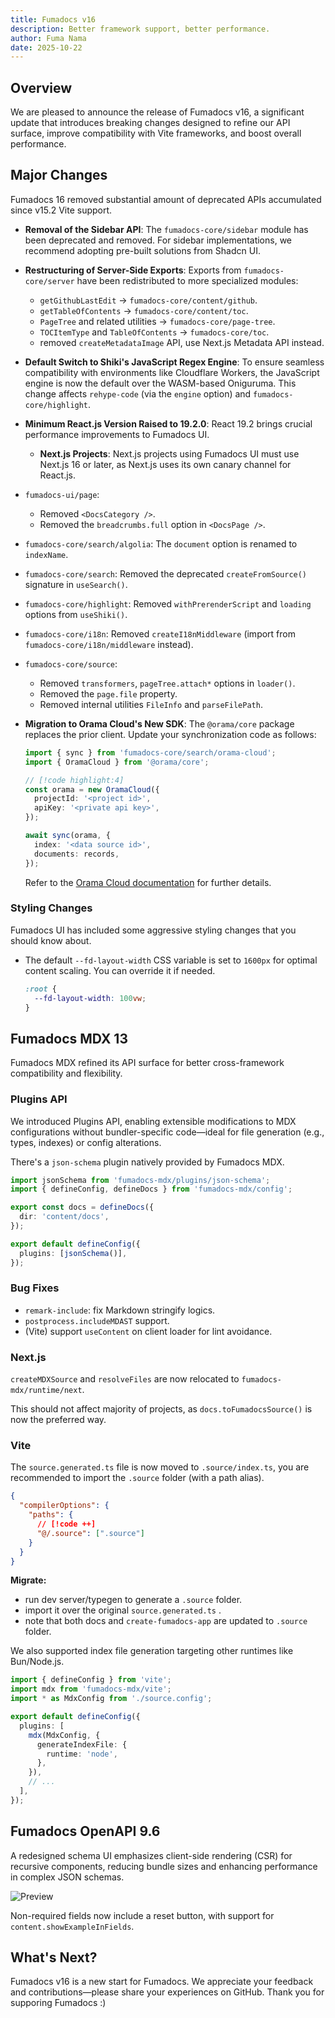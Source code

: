 ```yaml
---
title: Fumadocs v16
description: Better framework support, better performance.
author: Fuma Nama
date: 2025-10-22
---
```


## Overview

We are pleased to announce the release of Fumadocs v16, a significant update that introduces breaking changes designed to refine our API surface, improve compatibility with Vite frameworks, and boost overall performance.

## Major Changes

Fumadocs 16 removed substantial amount of deprecated APIs accumulated since v15.2 Vite support.

- **Removal of the Sidebar API**: The `fumadocs-core/sidebar` module has been deprecated and removed. For sidebar implementations, we recommend adopting pre-built solutions from Shadcn UI.

- **Restructuring of Server-Side Exports**: Exports from `fumadocs-core/server` have been redistributed to more specialized modules:
  - `getGithubLastEdit` -> `fumadocs-core/content/github`.
  - `getTableOfContents` -> `fumadocs-core/content/toc`.
  - `PageTree` and related utilities -> `fumadocs-core/page-tree`.
  - `TOCItemType` and `TableOfContents` -> `fumadocs-core/toc`.
  - removed `createMetadataImage` API, use Next.js Metadata API instead.

- **Default Switch to Shiki's JavaScript Regex Engine**: To ensure seamless compatibility with environments like Cloudflare Workers, the JavaScript engine is now the default over the WASM-based Oniguruma. This change affects `rehype-code` (via the `engine` option) and `fumadocs-core/highlight`.

- **Minimum React.js Version Raised to 19.2.0**: React 19.2 brings crucial performance improvements to Fumadocs UI.
  - **Next.js Projects**: Next.js projects using Fumadocs UI must use Next.js 16 or later, as Next.js uses its own canary channel for React.js.

- `fumadocs-ui/page`:
  - Removed `<DocsCategory />`.
  - Removed the `breadcrumbs.full` option in `<DocsPage />`.
- `fumadocs-core/search/algolia`: The `document` option is renamed to `indexName`.
- `fumadocs-core/search`: Removed the deprecated `createFromSource()` signature in `useSearch()`.
- `fumadocs-core/highlight`: Removed `withPrerenderScript` and `loading` options from `useShiki()`.
- `fumadocs-core/i18n`: Removed `createI18nMiddleware` (import from `fumadocs-core/i18n/middleware` instead).
- `fumadocs-core/source`:
  - Removed `transformers`, `pageTree.attach*` options in `loader()`.
  - Removed the `page.file` property.
  - Removed internal utilities `FileInfo` and `parseFilePath`.

- **Migration to Orama Cloud's New SDK**: The `@orama/core` package replaces the prior client. Update your synchronization code as follows:

  ```ts
  import { sync } from 'fumadocs-core/search/orama-cloud';
  import { OramaCloud } from '@orama/core';

  // [!code highlight:4]
  const orama = new OramaCloud({
    projectId: '<project id>',
    apiKey: '<private api key>',
  });

  await sync(orama, {
    index: '<data source id>',
    documents: records,
  });
  ```

  Refer to the [Orama Cloud documentation](https://docs.orama.com/docs/cloud/data-sources/rest-APIs/official-SDK/introduction) for further details.

### Styling Changes

Fumadocs UI has included some aggressive styling changes that you should know about.

- The default `--fd-layout-width` CSS variable is set to `1600px` for optimal content scaling.
  You can override it if needed.

  ```css
  :root {
    --fd-layout-width: 100vw;
  }
  ```

## Fumadocs MDX 13

Fumadocs MDX refined its API surface for better cross-framework compatibility and flexibility.

### Plugins API

We introduced Plugins API, enabling extensible modifications to MDX configurations without bundler-specific code—ideal for file generation (e.g., types, indexes) or config alterations.

There's a `json-schema` plugin natively provided by Fumadocs MDX.

```ts title="source.config.ts"
import jsonSchema from 'fumadocs-mdx/plugins/json-schema';
import { defineConfig, defineDocs } from 'fumadocs-mdx/config';

export const docs = defineDocs({
  dir: 'content/docs',
});

export default defineConfig({
  plugins: [jsonSchema()],
});
```

### Bug Fixes

- `remark-include`: fix Markdown stringify logics.
- `postprocess.includeMDAST` support.
- (Vite) support `useContent` on client loader for lint avoidance.

### Next.js

`createMDXSource` and `resolveFiles` are now relocated to `fumadocs-mdx/runtime/next`.

This should not affect majority of projects, as `docs.toFumadocsSource()` is now the preferred way.

### Vite

The `source.generated.ts` file is now moved to `.source/index.ts`, you are recommended to import the `.source` folder (with a path alias).

```json title="tsconfig.json"
{
  "compilerOptions": {
    "paths": {
      // [!code ++]
      "@/.source": [".source"]
    }
  }
}
```

**Migrate:**

- run dev server/typegen to generate a `.source` folder.
- import it over the original `source.generated.ts`
  .
- note that both docs and `create-fumadocs-app` are updated to `.source` folder.

We also supported index file generation targeting other runtimes like Bun/Node.js.

```ts title="vite.config.ts"
import { defineConfig } from 'vite';
import mdx from 'fumadocs-mdx/vite';
import * as MdxConfig from './source.config';

export default defineConfig({
  plugins: [
    mdx(MdxConfig, {
      generateIndexFile: {
        runtime: 'node',
      },
    }),
    // ...
  ],
});
```

## Fumadocs OpenAPI 9.6

A redesigned schema UI emphasizes client-side rendering (CSR) for recursive components, reducing bundle sizes and enhancing performance in complex JSON schemas.

![Preview](/blog/v16-openapi.png)

Non-required fields now include a reset button, with support for `content.showExampleInFields`.

## What's Next?

Fumadocs v16 is a new start for Fumadocs. We appreciate your feedback and contributions—please share your experiences on GitHub. Thank you for supporing Fumadocs :)
